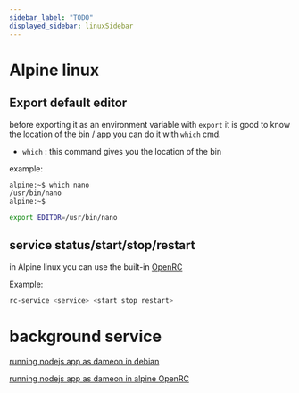 ```yaml
---
sidebar_label: "TODO"
displayed_sidebar: linuxSidebar
---
```


# Alpine linux

## Export default editor

before exporting it as an environment variable with `export` it is good to know the location of the bin / app
you can do it with `which` cmd.

- `which` : this command gives you the location of the bin

example:

```bash
alpine:~$ which nano
/usr/bin/nano
alpine:~$
```

```bash title="bash"
export EDITOR=/usr/bin/nano
```

## service status/start/stop/restart

in Alpine linux you can use the built-in [OpenRC](https://docs.alpinelinux.org/user-handbook/0.1a/Working/openrc.html)

Example:

```bash title="alpine"
rc-service <service> <start stop restart>
```

# background service

[running nodejs app as dameon in debian](https://nodesource.com/blog/running-your-node-js-app-with-systemd-part-1/)

[running nodejs app as dameon in alpine OpenRC](https://stackoverflow.com/questions/66710716/how-do-i-run-a-node-js-app-as-a-background-service-in-alpine-linux)
